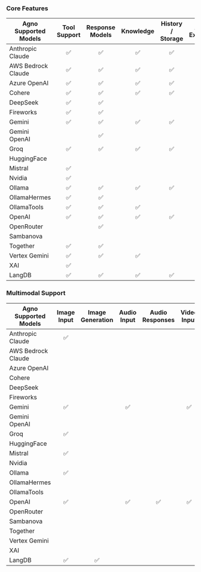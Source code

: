 ### Core Features

| Agno Supported Models | Tool Support | Response Models | Knowledge | History / Storage | Async Execution | Async Tool Support |
| --------------------- | :----------: | :-------------: | :-------: | :---------------: | :-------------: | :---------------: |
| Anthropic Claude      |      ✅      |       ✅        |    ✅     |        ✅         |      ✅         |        ✅         |
| AWS Bedrock Claude    |      ✅      |       ✅        |    ✅     |        ✅         |                 |                 |
| Azure OpenAI          |      ✅      |       ✅        |    ✅     |        ✅         |       ✅        |        ✅         |
| Cohere                |      ✅      |       ✅        |    ✅     |        ✅         |                 |                   |
| DeepSeek              |      ✅      |       ✅        |           |                   |       ✅        |        ✅         |
| Fireworks             |      ✅      |       ✅        |           |                   |       ✅        |        ✅         |
| Gemini                |      ✅      |       ✅        |    ✅     |        ✅         |                 |                   |
| Gemini OpenAI         |              |       ✅        |           |                   |       ✅        |                   |
| Groq                  |      ✅      |       ✅        |    ✅     |        ✅         |       ✅        |        ✅         |
| HuggingFace           |              |                 |           |                   |       ✅        |                   |
| Mistral               |      ✅      |                 |           |                   |                 |                   |
| Nvidia                |      ✅      |                 |           |                   |       ✅        |        ✅         |
| Ollama                |      ✅      |       ✅        |    ✅     |        ✅         |       ✅        |                 |
| OllamaHermes          |      ✅      |       ✅        |           |                   |       ✅        |                 |
| OllamaTools           |      ✅      |       ✅        |    ✅     |                   |       ✅        |                 |
| OpenAI                |      ✅      |       ✅        |    ✅     |        ✅         |       ✅        |        ✅         |
| OpenRouter            |              |       ✅        |           |                   |       ✅        |        ✅         |
| Sambanova             |              |                 |           |                   |       ✅        |        ✅           |
| Together              |      ✅      |       ✅        |           |                   |       ✅        |        ✅         |
| Vertex Gemini         |      ✅      |       ✅        |    ✅     |                   |                 |                   |
| XAI                   |      ✅      |                 |           |                   |       ✅        |        ✅         |
| LangDB                |      ✅      |       ✅        |    ✅     |         ✅          |        ✅         |         ✅          |
### Multimodal Support

| Agno Supported Models | Image Input | Image Generation | Audio Input | Audio Responses | Video Input |
| --------------------- | :---------: | :--------------: | :---------: | :-------------: | :---------: |
| Anthropic Claude      |     ✅      |                  |             |                 |             |
| AWS Bedrock Claude    |             |                  |             |                 |             |
| Azure OpenAI          |             |                  |             |                 |             |
| Cohere                |             |                  |             |                 |             |
| DeepSeek              |             |                  |             |                 |             |
| Fireworks             |             |                  |             |                 |             |
| Gemini                |     ✅      |                  |     ✅      |                 |     ✅      |
| Gemini OpenAI         |             |                  |             |                 |             |
| Groq                  |     ✅      |                  |             |                 |             |
| HuggingFace           |             |                  |             |                 |             |
| Mistral               |     ✅      |                  |             |                 |             |
| Nvidia                |             |                  |             |                 |             |
| Ollama                |     ✅      |                  |             |                 |             |
| OllamaHermes          |             |                  |             |                 |             |
| OllamaTools           |             |                  |             |                 |             |
| OpenAI                |     ✅      |                  |     ✅      |       ✅        |     ✅      |
| OpenRouter            |             |                  |             |                 |             |
| Sambanova             |             |                  |             |                 |             |
| Together              |             |                  |             |                 |             |
| Vertex Gemini         |             |                  |             |                 |             |
| XAI                   |             |                  |             |                 |             |
| LangDB                |      ✅       |        ✅          |             |                 |             |

